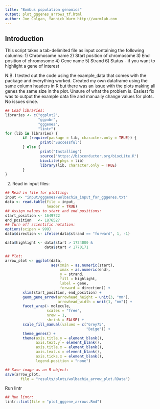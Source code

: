```yaml
---
title: "Bombus population genomics"
output: plot_gggenes_arrows_tf.html
author: Joe Colgan, Yannick Wurm http://wurmlab.com
---
```


## Introduction
This script takes a tab-delimited file as input containing the following columns:
1) Chromosome name
2) Start position of chromosome
3) End position of chromosome
4) Gene name
5) Strand
6) Status - if you want to highlight a gene of interest

N.B. I tested out the code using the example_data that comes with the package and everything worked. Created my own dataframe using the same column headers in R but there was an issue with the plots making all genes
the same size in the plot. Unsure of what the problem is. Easiest fix
was to output the example data file and manually change values for plots. 
No issues since. 

```r
## Load libraries:
libraries <- c("ggplot2",
               "ggpubr",
               "gggenes",
               "lintr")
for (lib in libraries) {
        if (require(package = lib, character.only = TRUE)) {
                print("Successful")
        } else {
                print("Installing")
                source("https://bioconductor.org/biocLite.R")
                biocLite(pkgs = lib)
                library(lib, character.only = TRUE)
        }
}
```

2. Read in input files:

```r
## Read in file for plotting:
input <- "input/gggenes/wolbachia_input_for_gggenes.txt"
data <- read.table(file = input,
                   header = TRUE)
## Assign values to start and end positions:
start_position <- 1649722
end_position   <- 1876527
## Turn off scientific notation:
options(scipen = 999)
data$direction <- ifelse(data$strand == "forward", 1, -1)

data$highlight <- data$start > 1724000 &
                  data$start < 1770171

## Plot:
arrow_plot <- ggplot(data,
                     aes(xmin = as.numeric(start),
                         xmax = as.numeric(end),
                         y = strand,
                         fill = highlight,
                         label = gene,
                         forward = direction)) +
        xlim(start_position, end_position) +
        geom_gene_arrow(arrowhead_height = unit(3, "mm"),
                        arrowhead_width = unit(1, "mm")) +
        facet_wrap(~ molecule,
                   scales = "free",
                   nrow = 1,
                   shrink = FALSE) +
        scale_fill_manual(values = c("Grey75",
                                     "Beige")) +
        theme_genes() +
        theme(axis.title.y = element_blank(),
              axis.text.y = element_blank(),
              axis.title.x = element_blank(),
              axis.text.x = element_blank(),
              axis.ticks.x = element_blank(),
              legend.position = "none")

## Save image as an R object:
save(arrow_plot,
       file = "results/plots/wolbachia_arrow_plot.RData")
```

Run lintr

```r
## Run lintr:
lintr::lint(file = "plot_gggene_arrows.Rmd")
```
